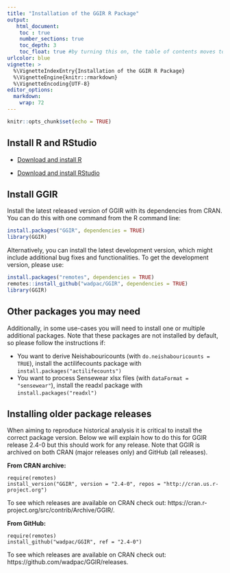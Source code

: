 ```yaml
---
title: "Installation of the GGIR R Package"
output:
   html_document:
    toc : true
    number_sections: true
    toc_depth: 3
    toc_float: true #by turning this on, the table of contents moves to the left of the page.
urlcolor: blue
vignette: >
  %\VignetteIndexEntry{Installation of the GGIR R Package}
  %\VignetteEngine{knitr::rmarkdown}
  %\VignetteEncoding{UTF-8}
editor_options:
  markdown:
    wrap: 72
---
```


```r
knitr::opts_chunk$set(echo = TRUE)
```

## Install R and RStudio

-   [Download and install R](https://cran.r-project.org/)

-   [Download and install
    RStudio](https://posit.co/products/open-source/rstudio/)

## Install GGIR

Install the latest released version of GGIR with its dependencies from
CRAN. You can do this with one command from the R command line:

```R
install.packages("GGIR", dependencies = TRUE)
library(GGIR)
```

Alternatively, you can install the latest development version, which
might include additional bug fixes and functionalities. To get the
development version, please use:

```R
install.packages("remotes", dependencies = TRUE)
remotes::install_github("wadpac/GGIR", dependencies = TRUE)
library(GGIR)
```

## Other packages you may need

Additionally, in some use-cases you will need to install one or multiple
additional packages. Note that these packages are not installed by default,
so please follow the instructions if:

-   You want to derive Neishabouricounts (with
    `do.neishabouricounts = TRUE`), install the actilifecounts package
    with `install.packages("actilifecounts")`
-   You want to process Sensewear xlsx files (with
    `dataFormat = "sensewear"`), install the readxl package
    with `install.packages("readxl")`

## Installing older package releases

When aiming to reproduce historical analysis it is critical to install the correct package version.
Below we will explain how to do this for GGIR release 2.4-0 but this should work for any release. Note that GGIR is archived on both CRAN (major releases only) and GitHub (all releases).

**From CRAN archive:**

```
require(remotes)
install_version("GGIR", version = "2.4-0", repos = "http://cran.us.r-project.org")
```

To see which releases are available on CRAN check out: https://cran.r-project.org/src/contrib/Archive/GGIR/.

**From GitHub:**

```
require(remotes)
install_github("wadpac/GGIR", ref = "2.4-0")
```
To see which releases are available on CRAN check out: https://github.com/wadpac/GGIR/releases.
